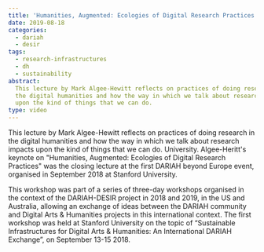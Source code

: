 ```yaml
---
title: 'Humanities, Augmented: Ecologies of Digital Research Practices'
date: 2019-08-18
categories:
  - dariah
  - desir
tags:
  - research-infrastructures
  - dh
  - sustainability
abstract:
  This lecture by Mark Algee-Hewitt reflects on practices of doing research in
  the digital humanities and how the way in which we talk about research impacts
  upon the kind of things that we can do.
type: video
---
```


This lecture by Mark Algee-Hewitt reflects on practices of doing research in the
digital humanities and how the way in which we talk about research impacts upon
the kind of things that we can do. University. Algee-Heritt's keynote on
"Humanities, Augmented: Ecologies of Digital Research Practices" was the closing
lecture at the first DARIAH beyond Europe event, organised in September 2018 at
Stanford University.

This workshop was part of a series of three-day workshops organised in the
context of the DARIAH-DESIR project in 2018 and 2019, in the US and Australia,
allowing an exchange of ideas between the DARIAH community and Digital Arts &
Humanities projects in this international context. The first workshop was held
at Stanford University on the topic of “Sustainable Infrastructures for Digital
Arts & Humanities: An International DARIAH Exchange”, on September 13-15 2018.

<VideoCard
  title="Humanities, Augmented"
  subtitle="Ecologies of Digital Research Practices"
  id="BhDB3IaLZNw"
  image="images/ecologies-research.png"
/>
